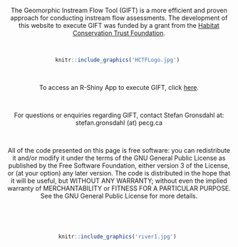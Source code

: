 
<center>
<br>
<br>

The Geomorphic Instream Flow Tool (GIFT) is a more efficient and proven approach for conducting instream flow assessments. The development of this website to execute GIFT was funded by a grant from the [Habitat Conservation Trust Foundation](https://hctf.ca/).

<br>

```r
knitr::include_graphics('HCTFLogo.jpg') 
```

<br>

To access an R-Shiny App to execute GIFT, click [here](https://sgronsdahl.shinyapps.io/GIFT/).

<br>

For questions or enquiries regarding GIFT, contact Stefan Gronsdahl at: stefan.gronsdahl (at) pecg.ca

<br>

All of the code presented on this page is free software: you can redistribute it and/or modify it under the terms of the GNU General Public License as published by the Free Software Foundation, either version 3 of the License, or (at your option) any later version. The code is distributed in the hope that it will be useful, but WITHOUT ANY WARRANTY; without even the implied warranty of  MERCHANTABILITY or FITNESS FOR A PARTICULAR PURPOSE.  See the GNU General Public License for more details.

<br>


<br>

```r
knitr::include_graphics('river1.jpg') 
```

